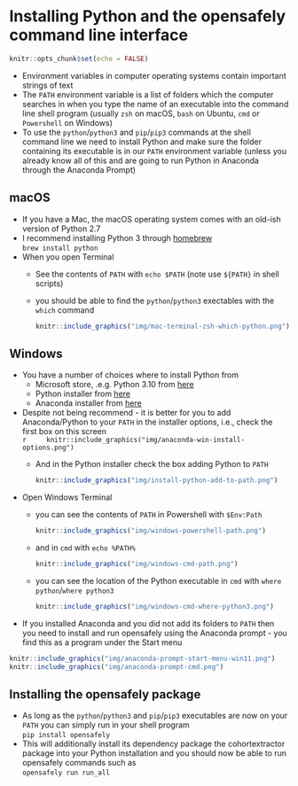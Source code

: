 # Installing Python and the opensafely command line interface

```r
knitr::opts_chunk$set(echo = FALSE)
```

- Environment variables in computer operating systems contain important strings of text
- The `PATH` environment variable is a list of folders which the computer searches in when you type the name of an executable into the command line shell program (usually `zsh` on macOS, `bash` on Ubuntu, `cmd` or `Powershell` on Windows)
- To use the `python`/`python3` and `pip`/`pip3` commands at the shell command line we need to install Python and make sure the folder containing its executable is in our `PATH` environment variable (unless you already know all of this and are going to run Python in Anaconda through the Anaconda Prompt)

## macOS

- If you have a Mac, the macOS operating system comes with an old-ish version of Python 2.7
- I recommend installing Python 3 through [homebrew](https://brew.sh/)  
    ```
    brew install python
    ```  
- When you open Terminal 
  - See the contents of `PATH` with `echo $PATH` (note use `${PATH}` in shell scripts)
  - you should be able to find the `python`/`python3` exectables with the `which` command
    ```r
    knitr::include_graphics("img/mac-terminal-zsh-which-python.png")
    ```  

## Windows

- You have a number of choices where to install Python from  
  - Microsoft store, .e.g. Python 3.10 from [here](https://www.microsoft.com/store/productId/9PJPW5LDXLZ5)
  - Python installer from [here](https://www.python.org/downloads/)
  - Anaconda installer from [here](https://www.anaconda.com/products/individual)
- Despite not being recommend - it is better for you to add Anaconda/Python to your `PATH` in the installer options, i.e., check the first box on this screen  
    ```r
    knitr::include_graphics("img/anaconda-win-install-options.png")
    ```  
  - And in the Python installer check the box adding Python to `PATH`  
    ```r
    knitr::include_graphics("img/install-python-add-to-path.png")
    ```  
- Open Windows Terminal
  - you can see the contents of `PATH` in Powershell with `$Env:Path`  
    ```r
    knitr::include_graphics("img/windows-powershell-path.png")
    ```  
  - and in `cmd` with `echo %PATH%`  
    ```r
    knitr::include_graphics("img/windows-cmd-path.png")
    ```  
  - you can see the location of the Python executable in `cmd` with `where python`/`where python3`  
    ```r
    knitr::include_graphics("img/windows-cmd-where-python3.png")
    ``` 
- If you installed Anaconda and you did not add its folders to `PATH` then you need to install and run opensafely using the Anaconda prompt - you find this as a program under the Start menu  
```r
knitr::include_graphics("img/anaconda-prompt-start-menu-win11.png")
knitr::include_graphics("img/anaconda-prompt-cmd.png")
```  

## Installing the opensafely package

- As long as the `python`/`python3` and `pip`/`pip3` executables are now on your `PATH` you can simply run in your shell program  
    ```
    pip install opensafely   
    ```  
- This will additionally install its dependency package the cohortextractor package into your Python installation and you should now be able to run opensafely commands such as  
    ```
    opensafely run run_all
    ```  
